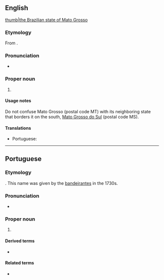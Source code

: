 ==English==
{{wikipedia}}
[[file:Brazil State MatoGrosso.svg|thumb|the Brazilian state of Mato Grosso]]

===Etymology===
From {{bor|en|pt|Mato Grosso}}.

===Pronunciation===
* {{IPA|en|/ˈmæt.oʊ ˈɡɹoʊ.soʊ/|/ˈmæt.u-/|/ˈmæt.ə-/|/-ˈɡɹɑ-/}}

===Proper noun===
{{head|en|proper noun|head=Mato Grosso}}

# {{place|en|state|r/Center-West Region|c/Brazil|capital=Cuiabá}}

====Usage notes====
Do not confuse Mato Grosso (postal code MT) with its neighboring state that borders it on the south, [[Mato Grosso do Sul]] (postal code MS).

====Translations====
{{trans-top|state in central-western Brazil}}
* Portuguese: {{t+|pt|Mato Grosso|m}}
{{trans-mid}}
{{trans-bottom}}

----

==Portuguese==

===Etymology===
{{lit|thick woods}}. This name was given by the [[bandeirante]]s in the 1730s.

===Pronunciation===
{{pt-IPA|Mato Grôsso}}
* {{audio|pt|Pt-br Mato Grosso.ogg|Audio (BR)}}

===Proper noun===
{{pt-proper noun|head=[[mato|Mato]] [[grosso|Grosso]]}}

# {{place|pt|state|macroregion/pt:Central-West Region|c/pt:Brazil|capital=pt:Cuiabá}}
#: {{syn|pt|MT}} {{gloss|abbreviation}}

====Derived terms====
* {{l|pt|Mato Grosso do Sul}}

====Related terms====
* {{l|pt|mato-grossense}} {{gloss|[[demonym]]}}
